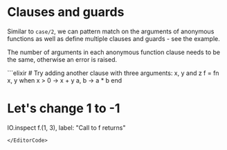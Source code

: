
# Clauses and guards

Similar to `case/2`, we can pattern match on the arguments of anonymous functions as well as define multiple clauses and guards - see the example.

The number of arguments in each anonymous function clause needs to be the same, otherwise an error is raised.

<EditorCode>
```elixir
# Try adding another clause with three arguments: x, y and z
f = fn
  x, y when x > 0 -> x + y
  a, b -> a * b
end

# Let's change 1 to -1
IO.inspect f.(1, 3), label: "Call to f returns"
```
</EditorCode>
